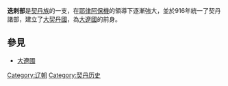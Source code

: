 {{Multiple issues|
{{Expert|time=2015-12-14T03:53:30+00:00}}
{{Unreferenced|time=2022-02-11T03:10:28+00:00}}
}}
'''迭剌部'''是[[契丹族|契丹族]]的一支，在[[耶律阿保機|耶律阿保機]]的領導下逐漸強大，並於916年統一了契丹諸部，建立了[[大契丹國|大契丹國]]，為[[大遼國|大遼國]]的前身。

==參見==
*[[大遼國|大遼國]]

{{歷史小作品}}

[[Category:辽朝|Category:辽朝]]
[[Category:契丹历史|Category:契丹历史]]